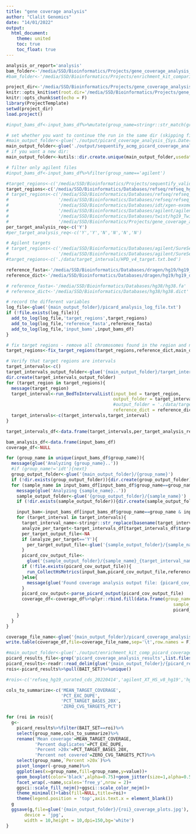 ```yaml
---
title: "gene coverage analysis"
author: "Clalit Genomics"
date: "14/01/2022"
output: 
  html_document:
    theme: united
    toc: true
    toc_float: true
---
```


```r
analysis_or_report='analysis'
bam_folder<-'/media/SSD/Bioinformatics/Projects/gene_coverage_analysis_2022/data/bam_analysis/input/'
#bam_folder<-'/media/SSD/Bioinformatics/Projects/enrichment_kit_comparison/downsampled_bams/'

project_dir<-'/media/SSD/Bioinformatics/Projects/gene_coverage_analysis_2022/'
knitr::opts_knit$set(root.dir='/media/SSD/Bioinformatics/Projects/gene_coverage_analysis_2022/')
knitr::opts_chunk$set(echo = F)
library(ProjectTemplate)
setwd(project_dir)
load.project()

#input_bams_df<-input_bams_df%>%mutate(group_name=stringr::str_match(group_name,'(agilent|idt|twist)')[,1])

# set whether you want to continue the run in the same dir (skipping files already created) or start the analysis in a new dir
#main_output_folder<-glue('./output/picard_coverage_analysis_{Sys.Date()}')
main_output_folder<-glue('./output/sequentify_acmg_picard_coverage_analysis_2023-09-03')
# if you want a new dir:
main_output_folder<-kutils::dir.create.unique(main_output_folder,usedate = F)

# filter only agilent files
#input_bams_df<-input_bams_df%>%filter(group_name=='agilent')

```

```r
#target_regions<-c('/media/SSD/Bioinformatics/Projects/sequentify_validation_202308/NovaseqR7/targets.hg38.no_info.bed')
target_regions<-c('/media/SSD/Bioinformatics/Databases/refseq/refseq_hg19_select_cds_20220307.bed.gz')
# target_regions<-c('/media/SSD/Bioinformatics/Databases/refseq/refseq_hg19_select_cds_20220307.bed.gz',
#                   '/media/SSD/Bioinformatics/Databases/refseq/refseq_hg19_curated_cds_20220414.bed.gz',
#                   '/media/SSD/Bioinformatics/Databases/idt/xgen-exome-research-panel-v2-targets-hg19.bed',
#                   '/media/SSD/Bioinformatics/Databases/agilent/agilent_XT_HS_v8_hg19.bed',
#                   '/media/SSD/Bioinformatics/Databases/twist/hg19_Twist_Exome_2.0.2_plus_Comprehensive_Exome_Spike-in_targets_sorted.annotated.bed',
#                   '/media/SSD/Bioinformatics/Projects/gene_coverage_analysis_2022/data/target_intervals/idt_v2_twist_exome2_plus_agilent_v8_intersect.bed')
per_target_analysis_req<-c('Y')
#per_target_analysis_req<-c('Y','Y','N','N','N','N')

# Agilent targets
# target_regions<-c('/media/SSD/Bioinformatics/Databases/agilent/SureSelectXT HS Human All Exon V8/S33266340/S33266340_Covered.bed',
#                   '/media/SSD/Bioinformatics/Databases/agilent/SureSelectXT HS Human All Exon V8/S33266340/S33266340_Regions.bed')
#target_regions<-c('./data/target_intervals/HPD_v4_target.txt.bed')

reference_fasta<-'/media/SSD/Bioinformatics/Databases/dragen/hg19/hg19_dragen.fa'
reference_dict<-'/media/SSD/Bioinformatics/Databases/dragen/hg19/hg19_dragen.dict'

# reference_fasta<-'/media/SSD/Bioinformatics/Databases/hg38/hg38.fa'
# reference_dict<-'/media/SSD/Bioinformatics/Databases/hg38/hg38.dict'

# record the different variables
log_file<-glue('{main_output_folder}/picard_analysis_log_file.txt')
if (!file.exists(log_file)){
  add_to_log(log_file,'target_regions',target_regions)
  add_to_log(log_file,'reference_fasta',reference_fasta)
  add_to_log(log_file,'input_bams',input_bams_df)
}

# fix target regions - remove all chromosomes found in the region and not in the dict
target_regions<-fix_target_regions(target_regions,reference_dict,main_output_folder)

# Verify that target regions are intervals
target_intervals<-c()
target_intervals_output_folder<-glue('{main_output_folder}/target_intervals')
dir.create(target_intervals_output_folder)
for (target_region in target_regions){
  message(target_region)
  target_interval<-run_BedToIntervalList(input_bed = target_region,
                                         output_folder = target_intervals_output_folder,
                                         #output_folder = './data/target_intervals',
                                         reference_dict = reference_dict)
  target_intervals<-c(target_intervals,target_interval)
}

target_intervals_df<-data.frame(target_intervals,per_target_analysis_req)

bam_analysis_df<-data.frame(input_bams_df)
coverage_df<-NULL

for (group_name in unique(input_bams_df$group_name)){
  message(glue('Analyzing {group_name}..'))
  #if (group_name!='idt'){next}
  group_output_folder<-glue('{main_output_folder}/{group_name}')
  if (!dir.exists(group_output_folder)){dir.create(group_output_folder)}
  for (sample_name in input_bams_df[input_bams_df$group_name==group_name,'sample_name']){
    message(glue('Analyzing {sample_name}..'))
    sample_output_folder<-glue('{group_output_folder}/{sample_name}')
    if (!dir.exists(sample_output_folder)){dir.create(sample_output_folder)}

    input_bam<-input_bams_df[input_bams_df$group_name==group_name & input_bams_df$sample_name==sample_name,'sample_path']
    for (target_interval in target_intervals){
      target_interval_name<-stringr::str_replace(basename(target_interval),'.intervals.*','')
      analyze_per_target<-target_intervals_df[target_intervals_df$target_interval==target_interval,'per_target_analysis_req']
      per_target_output_file<-NA
      if (analyze_per_target=='Y'){
        per_target_output_file<-glue('{sample_output_folder}/{sample_name}_{target_interval_name}_picard_per_target_cov_metrics.txt')
      }
      picard_cov_output_file<-
        glue('{sample_output_folder}/{sample_name}_{target_interval_name}_picard_cov_metrics.txt')
      if (!file.exists(picard_cov_output_file)){
        run_CollectHsMetrics(input_bam,picard_cov_output_file,reference_fasta,target_interval,target_interval,per_target_output_file)
      }else{
        message(glue('Found coverage analysis output file: {picard_cov_output_file}, will not run it again'))
      }
      picard_cov_output<-parse_picard_output(picard_cov_output_file)
      coverage_df<-coverage_df%>%plyr::rbind.fill(data.frame(group_name=group_name,
                                                                sample_name=sample_name,
                                                                picard_cov_output[['picard_coverage_metrics']]))
    }
  }
}

coverage_file_name<-glue('{main_output_folder}/picard_coverage_analysis_results_{Sys.Date()}.tsv')
write.table(coverage_df,file=coverage_file_name,sep='\t',row.names = F)
```

```r
#main_output_folder<-glue('./output/enrichment_kit_comp_picard_coverage_analysis_2022-06-19')
picard_results_file<-grep('picard_coverage_analysis_results',list.files(main_output_folder),value=T)
picard_results<-readr::read_delim(glue('{main_output_folder}/{picard_results_file}'))
rois<-picard_results%>%pull(BAIT_SET)%>%unique()

#rois<-c('refseq_hg19_curated_cds_20220414','agilent_XT_HS_v8_hg19','hg19_Twist_Exome_2','xgen-exome-research-panel-v2-targets-hg19')

cols_to_summarize<-c('MEAN_TARGET_COVERAGE',
                     'PCT_EXC_DUPE',
                     'PCT_TARGET_BASES_20X',
                     'ZERO_CVG_TARGETS_PCT')

for (roi in rois){
  g<-
    picard_results%>%filter(BAIT_SET==roi)%>%
    select(group_name,cols_to_summarize)%>%
    rename('Mean coverage'=MEAN_TARGET_COVERAGE,
           'Percent duplicates'=PCT_EXC_DUPE,
           'Percent >20x'=PCT_TARGET_BASES_20X,
           'Percent not covered'=ZERO_CVG_TARGETS_PCT)%>%
    select(group_name,`Percent >20x`)%>%
    pivot_longer(-group_name)%>%
    ggplot(aes(x=group_name,fill=group_name,y=value))+
    geom_boxplot(color='black',alpha=0.75)+geom_jitter(size=1,alpha=0.5,width = 0.1)+
    facet_wrap(.~name,scales='free_y',nrow = 2)+
    ggsci::scale_fill_nejm()+ggsci::scale_color_nejm()+
    theme_minimal()+labs(fill=NULL,title=roi)+
    theme(legend.position = 'top',axis.text.x = element_blank())
  g
  ggsave(g,file=glue('{main_output_folder}/{roi}_coverage_plots.jpg'),
       device = 'jpg',
       width = 10,height = 10,dpi=150,bg='white')
}

```
